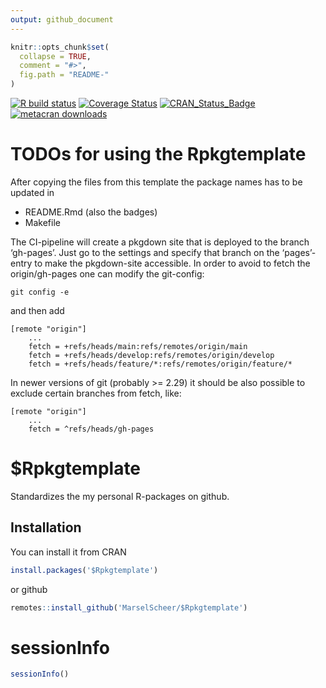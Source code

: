 ```yaml
---
output: github_document
---
```


<!-- README.md is generated from README.Rmd. Please edit that file -->

```r
knitr::opts_chunk$set(
  collapse = TRUE,
  comment = "#>",
  fig.path = "README-"
)
```

[![R build status](https://github.com/MarselScheer/Rpkgtemplate/workflows/R-CMD-check/badge.svg)](https://github.com/MarselScheer/Rpkgtemplate/actions)
[![Coverage Status](https://img.shields.io/codecov/c/github/MarselScheer/Rpkgtemplate/develop.svg)](https://codecov.io/github/MarselScheer/Rpkgtemplate?branch=develop)
[![CRAN_Status_Badge](https://www.r-pkg.org/badges/version/Rpkgtemplate)](https://cran.r-project.org/package=Rpkgtemplate)
[![metacran downloads](https://cranlogs.r-pkg.org/badges/Rpkgtemplate)](https://cran.r-project.org/package=Rpkgtemplate)


# TODOs for using the Rpkgtemplate

After copying the files from this template the
package names has to be updated in 

- README.Rmd (also the badges)
- Makefile

The CI-pipeline will create a pkgdown site that is deployed
to the branch 'gh-pages'. Just go to the settings and specify
that branch on the 'pages'-entry to make the pkgdown-site
accessible. In order to avoid to fetch the origin/gh-pages
one can modify the git-config:

	git config -e

and then add

```
[remote "origin"]
	...
    fetch = +refs/heads/main:refs/remotes/origin/main
    fetch = +refs/heads/develop:refs/remotes/origin/develop
    fetch = +refs/heads/feature/*:refs/remotes/origin/feature/*
```

In newer versions of git (probably >= 2.29) it should be also 
possible to exclude certain branches from fetch, like:

```
[remote "origin"]
	...
    fetch = ^refs/heads/gh-pages
```



# $Rpkgtemplate

Standardizes the my personal R-packages on github.

## Installation

You can install it from CRAN

```r
install.packages('$Rpkgtemplate')
```

or github

```r
remotes::install_github('MarselScheer/$Rpkgtemplate')
```

# sessionInfo

```r
sessionInfo()
```
